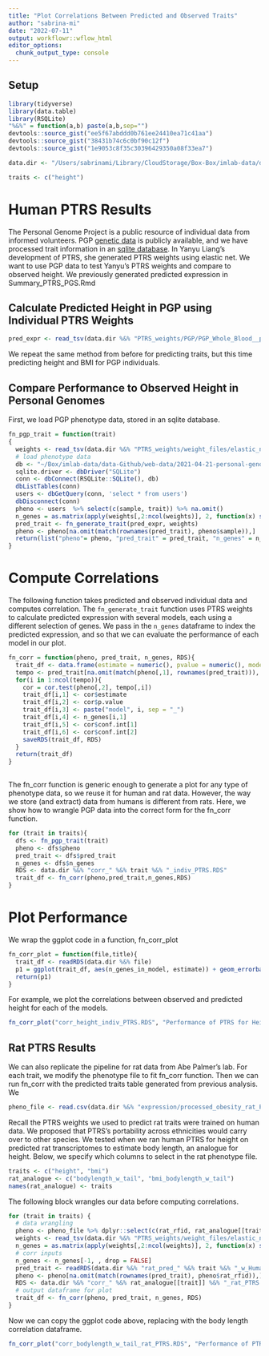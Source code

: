 ```yaml
---
title: "Plot Correlations Between Predicted and Observed Traits"
author: "sabrina-mi"
date: "2022-07-11"
output: workflowr::wflow_html
editor_options:
  chunk_output_type: console
---
```


## Setup

```r
library(tidyverse)
library(data.table)
library(RSQLite)
"%&%" = function(a,b) paste(a,b,sep="")
devtools::source_gist("ee5f67abddd0b761ee24410ea71c41aa")
devtools::source_gist("38431b74c6c0bf90c12f")
devtools::source_gist("1e9053c8f35c30396429350a08f33ea7")

data.dir <- "/Users/sabrinami/Library/CloudStorage/Box-Box/imlab-data/data-Github/Rat_Genomics_Paper_Pipeline/data/"
```


```r
traits <- c("height")

```


# Human PTRS Results

The Personal Genome Project is a public resource of individual data from informed volunteers. PGP [genetic data](https://uchicago.box.com/s/7b9k6ilrx3fg6fq2l00tnej1edmk91r5) is publicly available, and we have processed trait information in an [sqlite database](https://uchicago.box.com/s/351lx8irgiouks3tnl8uoqh4bw8wpt6n). In Yanyu Liang's development of PTRS, she generated PTRS weights using elastic net.
We want to use PGP data to test Yanyu's PTRS weights and compare to observed height. We previously generated predicted expression in Summary_PTRS_PGS.Rmd

## Calculate Predicted Height in PGP using Individual PTRS Weights

```r
pred_expr <- read_tsv(data.dir %&% "PTRS_weights/PGP/PGP_Whole_Blood__predict.txt") %>% select(-c(FID))
```

We repeat the same method from before for predicting traits, but this time predicting height and BMI for PGP individuals.


## Compare Performance to Observed Height in Personal Genomes

First, we load PGP phenotype data, stored in an sqlite database.


```r
fn_pgp_trait = function(trait)
{
  weights <- read_tsv(data.dir %&% "PTRS_weights/weight_files/elastic_net_alpha_0.1_British.export_model/weights." %&% trait %&% ".tsv.gz") %>% rename(gene_name = gene_id)
  # load phenotype data
  db <- "~/Box/imlab-data/data-Github/web-data/2021-04-21-personal-genomes-project-data/repgp-data.sqlite3"
  sqlite.driver <- dbDriver("SQLite")
  conn <- dbConnect(RSQLite::SQLite(), db)
  dbListTables(conn)
  users <- dbGetQuery(conn, 'select * from users')
  dbDisconnect(conn)
  pheno <- users  %>% select(c(sample, trait)) %>% na.omit()
  n_genes = as.matrix(apply(weights[,2:ncol(weights)], 2, function(x) sum(x != 0 )))
  pred_trait <- fn_generate_trait(pred_expr, weights)
  pheno <- pheno[na.omit(match(rownames(pred_trait), pheno$sample)),]
  return(list("pheno"= pheno, "pred_trait" = pred_trait, "n_genes" = n_genes))
}

```

# Compute Correlations

The following function takes predicted and observed individual data and computes correlation. The `fn_generate_trait` function uses PTRS weights to calculate predicted expression with several models, each using a different selection of genes. We pass in the `n_genes` dataframe to index the predicted expression, and so that we can evaluate the performance of each model in our plot.

```r
fn_corr = function(pheno, pred_trait, n_genes, RDS){
  trait_df <- data.frame(estimate = numeric(), pvalue = numeric(), model = character(), n_genes_in_model = numeric(), conf.int.min = numeric(), conf.int.max = numeric())
  tempo <- pred_trait[na.omit(match(pheno[,1], rownames(pred_trait))), ]
  for(i in 1:ncol(tempo)){
    cor = cor.test(pheno[,2], tempo[,i])
    trait_df[i,1] <- cor$estimate
    trait_df[i,2] <- cor$p.value
    trait_df[i,3] <- paste("model", i, sep = "_")
    trait_df[i,4] <- n_genes[i,1]
    trait_df[i,5] <- cor$conf.int[1]
    trait_df[i,6] <- cor$conf.int[2]
    saveRDS(trait_df, RDS)
  }
  return(trait_df)
} 
  
```

The fn_corr function is generic enough to generate a plot for any type of phenotype data, so we reuse it for human and rat data. However, the way we store (and extract) data from humans is different from rats. Here, we show how to wrangle PGP data into the correct form for the fn_corr function.

```r

for (trait in traits){
  dfs <- fn_pgp_trait(trait)
  pheno <- dfs$pheno
  pred_trait <- dfs$pred_trait
  n_genes <- dfs$n_genes
  RDS <- data.dir %&% "corr_" %&% trait %&% "_indiv_PTRS.RDS"
  trait_df <- fn_corr(pheno,pred_trait,n_genes,RDS)
}

```

# Plot Performance

We wrap the ggplot code in a function, fn_corr_plot

```r
fn_corr_plot = function(file,title){
  trait_df <- readRDS(data.dir %&% file)
  p1 = ggplot(trait_df, aes(n_genes_in_model, estimate)) + geom_errorbar(aes(ymin = conf.int.min, ymax = conf.int.max ), width=0.2,  color="gray") + geom_point(color = "purple", position="jitter") + geom_line(color = "purple")   + xlab("Number of genes in each model") + ylab("Correlation Coefficient (r)") + ggtitle(title) + theme_bw()
  return(p1)
}

```

For example, we plot the correlations between observed and predicted height for each of the models.

```r
fn_corr_plot("corr_height_indiv_PTRS.RDS", "Performance of PTRS for Height in PGP")
```

## Rat PTRS Results

We can also replicate the pipeline for rat data from Abe Palmer's lab. For each trait, we modify the phenotype file to fit fn_corr function. Then we can run fn_corr with the predicted traits table generated from previous analysis. We 

```r
pheno_file <- read.csv(data.dir %&% "expression/processed_obesity_rat_Palmer_phenotypes.csv")

```

Recall the PTRS weights we used to predict rat traits were trained on human data. We proposed that PTRS's portability across ethnicities would carry over to other species. We tested when we ran human PTRS for height on predicted rat transcriptomes to estimate body length, an analogue for height. Below, we specify which columns to select in the rat phenotype file.

```r
traits <- c("height", "bmi")
rat_analogue <- c("bodylength_w_tail", "bmi_bodylength_w_tail")
names(rat_analogue) <- traits

```

The following block wrangles our data before computing correlations.

```r
for (trait in traits) {
  # data wrangling
  pheno <- pheno_file %>% dplyr::select(c(rat_rfid, rat_analogue[[trait]])) %>% na.omit()
  weights <- read_tsv(data.dir %&% "PTRS_weights/weight_files/elastic_net_alpha_0.1_British.export_model/weights." %&% trait %&% ".tsv.gz") %>% rename(gene_name = gene_id)
  n_genes = as.matrix(apply(weights[,2:ncol(weights)], 2, function(x) sum(x != 0 )))
  # corr inputs
  n_genes <- n_genes[-1, , drop = FALSE]
  pred_trait <- readRDS(data.dir %&% "rat_pred_" %&% trait %&% "_w_Human_best_PTRS.RDS")[,-1]
  pheno <- pheno[na.omit(match(rownames(pred_trait), pheno$rat_rfid)),]
  RDS <- data.dir %&% "corr_" %&% rat_analogue[[trait]] %&% "_rat_PTRS.RDS"
  # output dataframe for plot
  trait_df <- fn_corr(pheno, pred_trait, n_genes, RDS)
}

```

Now we can copy the ggplot code above, replacing with the body length correlation dataframe.

```r
fn_corr_plot("corr_bodylength_w_tail_rat_PTRS.RDS", "Performance of PTRS for Rat Bodylength")

```



